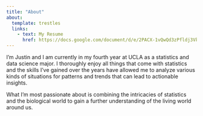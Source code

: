 ```yaml
---
title: "About"
about:
  template: trestles
  links:
    - text: My Resume 
      href: https://docs.google.com/document/d/e/2PACX-1vQwQd3zPfldj3VktPf3scEs-KxuvnX9KD72YchQSw62_yUnj-go20mStKojz_-SAw/pub
---
```


I'm Justin and I am currently in my fourth year at UCLA as a statistics and data science major. I thoroughly enjoy all things that come with statistics and the skills I've gained over the years have allowed me to analyze various kinds of situations for patterns and trends that can lead to actionable insights. 

What I'm most passionate about is combining the intricacies of statistics and the biological world to gain a further understanding of the living world around us. 

